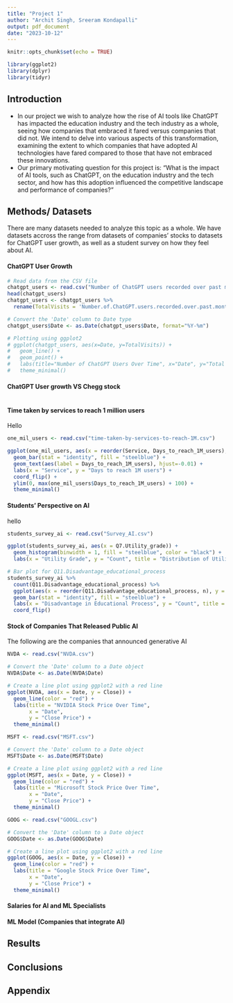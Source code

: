 ```yaml
---
title: "Project 1"
author: "Archit Singh, Sreeram Kondapalli"
output: pdf_document
date: "2023-10-12"
---
```


```r
knitr::opts_chunk$set(echo = TRUE)
```

```r
library(ggplot2)
library(dplyr)
library(tidyr)
```


## Introduction

- In our project we wish to analyze how the rise of AI tools like ChatGPT has impacted the education industry and the tech industry
as a whole, seeing how companies that embraced it fared versus companies that did not.  We intend to delve into various aspects 
of this transformation, examining the extent to which companies that have adopted AI technologies have fared compared to those 
that have not embraced these innovations.
- Our primary motivating question for this project is: "What is the impact of AI tools, such as ChatGPT, on the education industry 
and the tech sector, and how has this adoption influenced the competitive landscape and performance of companies?"

## Methods/ Datasets

There are many datasets needed to analyze this topic as a whole. We have datasets accross the range from datasets of companies' stocks
to datasets for ChatGPT user growth, as well as a student survey on how they feel about AI.

#### ChatGPT User Growth 

```r
# Read data from the CSV file
chatgpt_users <- read.csv("Number of ChatGPT users recorded over past months.csv")
head(chatgpt_users)
chatgpt_users <- chatgpt_users %>%
  rename(TotalVisits = 'Number.of.ChatGPT.users.recorded.over.past.months')
```
```r
# Convert the 'Date' column to Date type
chatgpt_users$Date <- as.Date(chatgpt_users$Date, format="%Y-%m")
```
```r
# Plotting using ggplot2
# ggplot(chatgpt_users, aes(x=Date, y=TotalVisits)) +
#   geom_line() +
#   geom_point() +
#   labs(title="Number of ChatGPT Users Over Time", x="Date", y="Total Visits") +
#   theme_minimal()
```

#### ChatGPT User growth VS Chegg stock

```r
```

#### Time taken by services to reach 1 million users

Hello 

```r
one_mil_users <- read.csv("time-taken-by-services-to-reach-1M.csv")

ggplot(one_mil_users, aes(x = reorder(Service, Days_to_reach_1M_users), y = Days_to_reach_1M_users)) +
  geom_bar(stat = "identity", fill = "steelblue") +
  geom_text(aes(label = Days_to_reach_1M_users), hjust=-0.01) +
  labs(x = "Service", y = "Days to reach 1M users") +
  coord_flip() +
  ylim(0, max(one_mil_users$Days_to_reach_1M_users) + 100) +
  theme_minimal()
```

#### Students' Perspective on AI

hello

```r
students_survey_ai <- read.csv("Survey_AI.csv")

ggplot(students_survey_ai, aes(x = Q7.Utility_grade)) +
  geom_histogram(binwidth = 1, fill = "steelblue", color = "black") +
  labs(x = "Utility Grade", y = "Count", title = "Distribution of Utility Grade")

# Bar plot for Q11.Disadvantage_educational_process
students_survey_ai %>%
  count(Q11.Disadvantage_educational_process) %>%
  ggplot(aes(x = reorder(Q11.Disadvantage_educational_process, n), y = n)) +
  geom_bar(stat = "identity", fill = "steelblue") +
  labs(x = "Disadvantage in Educational Process", y = "Count", title = "Frequency of Each Disadvantage") +
  coord_flip()
```

#### Stock of Companies That Released Public AI

The following are the companies that announced generative AI

```r
NVDA <- read.csv("NVDA.csv")

# Convert the 'Date' column to a Date object
NVDA$Date <- as.Date(NVDA$Date)

# Create a line plot using ggplot2 with a red line
ggplot(NVDA, aes(x = Date, y = Close)) +
  geom_line(color = "red") +
  labs(title = "NVIDIA Stock Price Over Time",
       x = "Date",
       y = "Close Price") +
  theme_minimal()
```

```r
MSFT <- read.csv("MSFT.csv")

# Convert the 'Date' column to a Date object
MSFT$Date <- as.Date(MSFT$Date)

# Create a line plot using ggplot2 with a red line
ggplot(MSFT, aes(x = Date, y = Close)) +
  geom_line(color = "red") +
  labs(title = "Microsoft Stock Price Over Time",
       x = "Date",
       y = "Close Price") +
  theme_minimal()
```

```r
GOOG <- read.csv("GOOGL.csv")

# Convert the 'Date' column to a Date object
GOOG$Date <- as.Date(GOOG$Date)

# Create a line plot using ggplot2 with a red line
ggplot(GOOG, aes(x = Date, y = Close)) +
  geom_line(color = "red") +
  labs(title = "Google Stock Price Over Time",
       x = "Date",
       y = "Close Price") +
  theme_minimal()
```

#### Salaries for AI and ML Specialists

#### ML Model (Companies that integrate AI)

## Results

## Conclusions

## Appendix